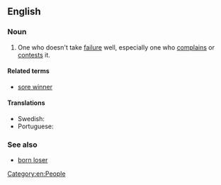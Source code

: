==English==

===Noun===
{{en-noun|sg=[[sore]] [[loser]]}}

# {{informal}} One who doesn't take [[failure]] well, especially one who [[complain]]s or [[contest]]s it.

====Related terms====
* [[sore winner]]

====Translations====
* Swedish: {{t-|sv|dålig förlorare}}
* Portuguese: {{t-|pt|mau perdedor}}

===See also===
* [[born loser]]

[[Category:en:People]]